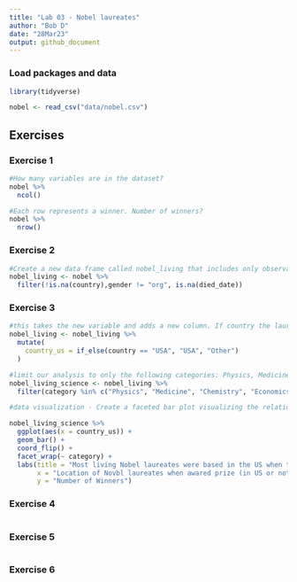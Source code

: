 ```yaml
---
title: "Lab 03 - Nobel laureates"
author: "Bob D"
date: "28Mar23"
output: github_document
---
```


### Load packages and data

```r
library(tidyverse) 
```

```r
nobel <- read_csv("data/nobel.csv")
```

## Exercises
### Exercise 1
```r
#How many variables are in the dataset?
nobel %>%
  ncol()

#Each row represents a winner. Number of winners?
nobel %>%
  nrow()
```
### Exercise 2
```r
#Create a new data frame called nobel_living that includes only observations of living people for which country data is available. 
nobel_living <- nobel %>%
  filter(!is.na(country),gender != "org", is.na(died_date))
```

### Exercise 3
```r
#this takes the new variable and adds a new column. If country the laureate was living in during the price year = "USA," set country to USA, if not, set to other.
nobel_living <- nobel_living %>%
  mutate(
    country_us = if_else(country == "USA", "USA", "Other")
  )

#limit our analysis to only the following categories: Physics, Medicine, Chemistry, and Economics
nobel_living_science <- nobel_living %>%
  filter(category %in% c("Physics", "Medicine", "Chemistry", "Economics"))

#data visualization - Create a faceted bar plot visualizing the relationship between the category of prize and whether the laureate was in the US when they won the nobel prize.

nobel_living_science %>%
  ggplot(aes(x = country_us)) +
  geom_bar() +
  coord_flip() +
  facet_wrap(~ category) +
  labs(title = "Most living Nobel laureates were based in the US when they won their prizes",
       x = "Location of Novbl laureates when awared prize (in US or not)",
       y = "Number of Winners") 
```
### Exercise 4
```r

```

### Exercise 5
```r

```

### Exercise 6
```r

```
